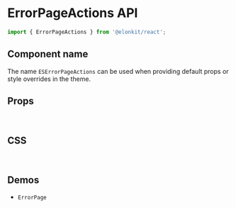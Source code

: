 
<Meta title="Components API/ErrorPageActions" />

# ErrorPageActions API

```js
import { ErrorPageActions } from '@elonkit/react';
```

## Component name

The name `ESErrorPageActions` can be used when providing default props or style overrides in the theme.

## Props

<TableInterface name="ErrorPageActionsProps" variant="props" />

<br />

## CSS

<TableInterface name="ErrorPageActionsClasses" variant="css" />

<br />

## Demos

<ul>
  <li>
    <LinkTo kind="components-ErrorPage" story="demo">
      <code>ErrorPage</code>
    </LinkTo>
  </li>
</ul>
